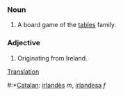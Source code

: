 ===Noun===
#A board game of the [[tables]] family.

===Adjective===
#Originating from Ireland.

[[Translation]]
#:*[[Catalan]]: [[irlandès]] ''m'', [[irlandesa]] ''f''